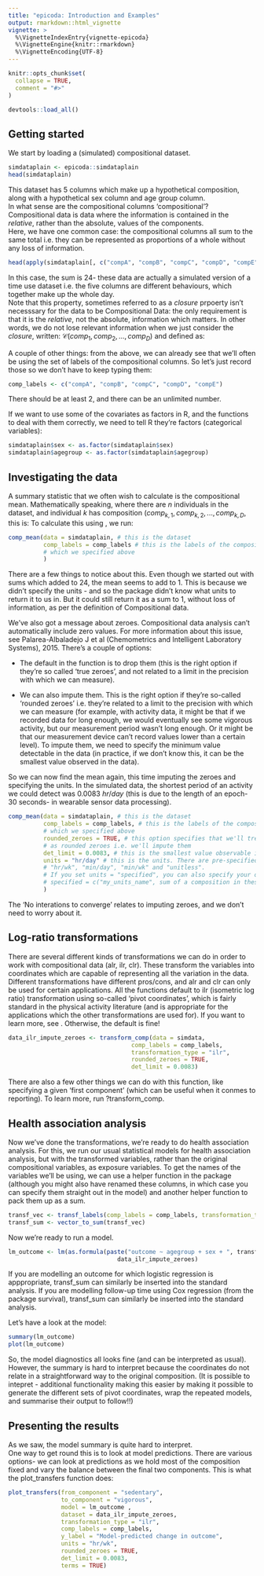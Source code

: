 ```yaml
---
title: "epicoda: Introduction and Examples"
output: rmarkdown::html_vignette
vignette: >
  %\VignetteIndexEntry{vignette-epicoda}
  %\VignetteEngine{knitr::rmarkdown}
  %\VignetteEncoding{UTF-8}
---
```


```r
knitr::opts_chunk$set(
  collapse = TRUE,
  comment = "#>"
)
```

```r
devtools::load_all()
```

## Getting started
We start by loading a (simulated) compositional dataset. 

```r
simdataplain <- epicoda::simdataplain
head(simdataplain)
```

This dataset has 5 columns which make up a hypothetical composition, along with a hypothetical sex column and age group column.  
In what sense are the compositional columns 'compositional'?
Compositional data is data where the information is contained in the *relative*, rather than the absolute, values of the components.  
Here, we have one common case: the compositional columns all sum to the same total i.e. they can be represented as proportions of a whole without any loss of information. 

```r
head(apply(simdataplain[, c("compA", "compB", "compC", "compD", "compE")], 1, sum))
```
In this case, the sum is 24-  these data are actually a simulated version of a time use dataset i.e. the five columns are different behaviours, which together make up the whole day.  
Note that this property, sometimes referred to as a *closure* prpoerty isn't necesssary for the data to be Compositional Data: the only requirement is that it is the *relative*, not the absolute, information which matters. In other words, we do not lose relevant information when we just consider the *closure*, written: $\mathcal{C}(comp_{1}, comp_{2}, ..., comp_{D})$ and defined as: 
\begin{equation}
  \mathcal{C}(comp_{1}, comp_{2}, ..., comp_{D}) = \Big(\frac{comp_{1}}{\sum_{i =1}^{D}{comp_i}}, \frac{comp_{2}}{\sum_{i =1}^{D}{comp_i}}, ..., \frac{comp_{D}}{\sum_{i =1}^{D}{comp_i}}\Big)
\end{equation}



A couple of other things: from the above, we can already see that we'll often be using the set of labels of the compositional columns. So let's just record those so we don't have to keep typing them: 
```r
comp_labels <- c("compA", "compB", "compC", "compD", "compE")
```
There should be at least 2, and there can be an unlimited number.   

If we want to use some of the covariates as factors in R, and the functions to deal with them correctly, we need to tell R they're factors (categorical variables):
```r
simdataplain$sex <- as.factor(simdataplain$sex)
simdataplain$agegroup <- as.factor(simdataplain$agegroup)
```
## Investigating the data
A summary statistic that we often wish to calculate is the compositional mean. Mathematically speaking, where there are $n$ individuals in the dataset, and individual $k$ has composition $(comp_{k, 1}, comp_{k, 2}, ..., comp_{k, D}$, this is: 
\begin{equation}
  \mathcal{C}\Bigg(\sqrt[n]{\prod_{k=1}^{n}{comp_{k, 1}}}, \sqrt[n]{\prod_{k=1}^{n}{comp_{k, 2}}}, ..., \sqrt[n]{\prod_{k=1}^{n}{comp_{k, D}}}\Bigg)
\end{equation}
To calculate this using \code{epicoda}, we run: 
```r
comp_mean(data = simdataplain, # this is the dataset
          comp_labels = comp_labels # this is the labels of the compositional columns, 
          # which we specified above
          )
```
There are a few things to notice about this. Even though we started out with sums which added to 24, the mean seems to add to 1. This is because we didn't specify the units - and so the package didn't know what units to return it to us in. But it could still return it as a sum to 1, without loss of information, as per the definition of Compositional data. 


We've also got a message about zeroes. Compositional data analysis can't automatically include zero values. For more information about this issue, see Palarea-Albaladejo J et al (Chemometrics and Intelligent Laboratory Systems), 2015. There's a couple of options: 

* The default in the function is to drop them (this is the right option if they're so called 'true zeroes', and not related to a limit in the precision with which we can measure).

* We can also impute them. This is the right option if they're so-called 'rounded zeroes' i.e. they're related to a limit to the precision with which we can measure (for example, with activity data, it might be that if we recorded data for long enough, we would eventually see some vigorous activity, but our measurement period wasn't long enough. Or it might be that our measurement device can't record values lower than a certain level). To impute them, we need to specify the minimum value detectable in the data (in practice, if we don't know this, it can be the smallest value observed in the data).

So we can now find the mean again, this time imputing the zeroes and specifying the units.  In the simulated data, the shortest period of an activity we could detect was $0.0083\ hr/day$ (this is due to the length of an epoch- 30 seconds- in wearable sensor data processing). 

```r
comp_mean(data = simdataplain, # this is the dataset
          comp_labels = comp_labels, # this is the labels of the compositional columns, 
          # which we specified above
          rounded_zeroes = TRUE, # this option specifies that we'll treat the zeroes 
          # as rounded zeroes i.e. we'll impute them
          det_limit = 0.0083, # this is the smallest value observable in the data
          units = "hr/day" # this is the units. There are pre-specified options "hr/day",
          # "hr/wk", "min/day", "min/wk" and "unitless". 
          # If you set units = "specified", you can also specify your own units using 
          # specified = c("my_units_name", sum of a composition in these units)
          )
```
The 'No interations to converge' relates to imputing zeroes, and we don't need to worry about it.   

## Log-ratio transformations 
There are several different kinds of transformations we can do in order to work with compositional data (alr, ilr, clr). These transform the variables into coordinates which are capable of representing all the variation in the data. Different transformations have different pros/cons, and alr and clr can only be used for certain applications.  All the functions default to ilr (isometric log ratio) transformation using so-called 'pivot coordinates', which is fairly standard in the physical activity literature (and is appropriate for the applications which the other transformations are used for). If you want to learn more, see    . Otherwise, the default is fine! 
```r
data_ilr_impute_zeroes <- transform_comp(data = simdata,
                                   comp_labels = comp_labels,
                                   transformation_type = "ilr",
                                   rounded_zeroes = TRUE,
                                   det_limit = 0.0083)
```
There are also a few other things we can do with this function, like specifying a given 'first component' (which can be useful when it conmes to reporting). To learn more, run ?transform_comp.  

## Health association analysis 
Now we've done the transformations, we're ready to do health association analysis. For this, we run our usual statistical models for health association analysis, but with the transformed variables, rather than the original compositional variables, as exposure variables. To get the names of the variables we'll be using, we can use a helper function in the package (although you might also have renamed these columns, in which case you can specify them straight out in the model) and another helper function to pack them up as a sum. 
```r
transf_vec <- transf_labels(comp_labels = comp_labels, transformation_type = "ilr")
transf_sum <- vector_to_sum(transf_vec)
```
Now we're ready to run a model.
```r
lm_outcome <- lm(as.formula(paste("outcome ~ agegroup + sex + ", transf_sum)),
                               data_ilr_impute_zeroes)
```
If you are modelling an outcome for which logistic regression is apppropriate, transf_sum can similarly be inserted into the standard analysis. If you are modelling follow-up time using Cox regression (from the package survival), transf_sum can similarly be inserted into the standard analysis.  

Let's have a look at the model: 
```r
summary(lm_outcome)
plot(lm_outcome)
```


So, the model diagnostics all looks fine (and can be interpreted as usual). However, the summary is hard to interpret because the coordinates do not relate in a straightforward way to the original composition. 
(It is possible to intepret - additional functionality making this easier by making it possible to generate the different sets of pivot coordinates, wrap the repeated models, and summarise their output to follow!!)  

## Presenting the results
As we saw, the model summary is quite hard to interpret.  
One way to get round this is to look at model predictions. There are various options- we can look at predictions as we hold most of the composition fixed and vary the balance between the final two components. This is what the plot_transfers function does: 
```r
plot_transfers(from_component = "sedentary",
               to_component = "vigorous",
               model = lm_outcome ,
               dataset = data_ilr_impute_zeroes,
               transformation_type = "ilr",
               comp_labels = comp_labels,
               y_label = "Model-predicted change in outcome",
               units = "hr/wk",
               rounded_zeroes = TRUE,
               det_limit = 0.0083,
               terms = TRUE)
```


